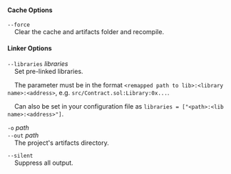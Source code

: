 
#### Cache Options

`--force`  
&nbsp;&nbsp;&nbsp;&nbsp;Clear the cache and artifacts folder and recompile.

#### Linker Options

`--libraries` _libraries_  
&nbsp;&nbsp;&nbsp;&nbsp;Set pre-linked libraries.

&nbsp;&nbsp;&nbsp;&nbsp;The parameter must be in the format `<remapped path to lib>:<library name>:<address>`, e.g. `src/Contract.sol:Library:0x...`.

&nbsp;&nbsp;&nbsp;&nbsp;Can also be set in your configuration file as `libraries = ["<path>:<lib name>:<address>"]`.

<CompilerOptions />

<ProjectOptions />

`-o` _path_  
`--out` _path_  
&nbsp;&nbsp;&nbsp;&nbsp;The project's artifacts directory.

`--silent`  
&nbsp;&nbsp;&nbsp;&nbsp;Suppress all output.
